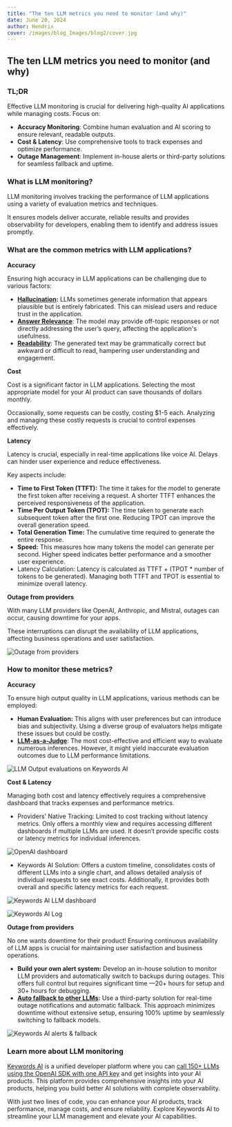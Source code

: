 ```yaml
---
title: "The ten LLM metrics you need to monitor (and why)"
date: June 20, 2024
author: Hendrix
cover: /images/blog_Images/blog2/cover.jpg
---
```


## The ten LLM metrics you need to monitor (and why)

### TL;DR

Effective LLM monitoring is crucial for delivering high-quality AI applications while managing costs. Focus on:  
- **Accuracy Monitoring**: Combine human evaluation and AI scoring to ensure relevant, readable outputs.  
- **Cost & Latency**: Use comprehensive tools to track expenses and optimize performance.  
- **Outage Management**: Implement in-house alerts or third-party solutions for seamless fallback and uptime.

### What is LLM monitoring?

LLM monitoring involves tracking the performance of LLM applications using a variety of evaluation metrics and techniques.  

It ensures models deliver accurate, reliable results and provides observability for developers, enabling them to identify and address issues promptly.

### What are the common metrics with LLM applications?

**Accuracy**  

Ensuring high accuracy in LLM applications can be challenging due to various factors:  
- **[Hallucination](https://docs.keywordsai.co/features/evaluation/generation/faithfulness):** LLMs sometimes generate information that appears plausible but is entirely fabricated. This can mislead users and reduce trust in the application.  
- **[Answer Relevance](https://docs.keywordsai.co/features/evaluation/generation/answer-relevance)**: The model may provide off-topic responses or not directly addressing the user’s query, affecting the application's usefulness.  
- **[Readability](https://docs.keywordsai.co/features/evaluation/generation/flesch-kincaid)**: The generated text may be grammatically correct but awkward or difficult to read, hampering user understanding and engagement.

**Cost**  

Cost is a significant factor in LLM applications. Selecting the most appropriate model for your AI product can save thousands of dollars monthly.  

Occasionally, some requests can be costly, costing $1-5 each. Analyzing and managing these costly requests is crucial to control expenses effectively.

**Latency**  

Latency is crucial, especially in real-time applications like voice AI. Delays can hinder user experience and reduce effectiveness.  

Key aspects include:  

- **Time to First Token (TTFT):** The time it takes for the model to generate the first token after receiving a request. A shorter TTFT enhances the perceived responsiveness of the application.  
- **Time Per Output Token (TPOT):** The time taken to generate each subsequent token after the first one. Reducing TPOT can improve the overall generation speed.  
- **Total Generation Time:** The cumulative time required to generate the entire response.  
- **Speed:** This measures how many tokens the model can generate per second. Higher speed indicates better performance and a smoother user experience.  
- Latency Calculation: Latency is calculated as TTFT + (TPOT * number of tokens to be generated). Managing both TTFT and TPOT is essential to minimize overall latency.

**Outage from providers**  

With many LLM providers like OpenAI, Anthropic, and Mistral, outages can occur, causing downtime for your apps.  

These interruptions can disrupt the availability of LLM applications, affecting business operations and user satisfaction.

![Outage from providers](/images/blog_Images/blog2/outage.jpg)

### How to monitor these metrics?

**Accuracy**

To ensure high output quality in LLM applications, various methods can be employed:  

- **Human Evaluation:** This aligns with user preferences but can introduce bias and subjectivity. Using a diverse group of evaluators helps mitigate these issues but could be costly.  
- **[LLM-as-a-Judge](https://docs.keywordsai.co/features/evaluation/overview)**: The most cost-effective and efficient way to evaluate numerous inferences. However, it might yield inaccurate evaluation outcomes due to LLM performance limitations.

![LLM Output evaluations on Keywords AI](/images/blog_Images/blog2/eval.jpg)

**Cost & Latency**

Managing both cost and latency effectively requires a comprehensive dashboard that tracks expenses and performance metrics.

- Providers’ Native Tracking: Limited to cost tracking without latency metrics. Only offers a monthly view and requires accessing different dashboards if multiple LLMs are used. It doesn’t provide specific costs or latency metrics for individual inferences.

![OpenAI dashboard](/images/blog_Images/blog2/dashboard.jpg)

- Keywords AI Solution: Offers a custom timeline, consolidates costs of different LLMs into a single chart, and allows detailed analysis of individual requests to see exact costs. Additionally, it provides both overall and specific latency metrics for each request.

![Keywords AI LLM dashboard](/images/blog_Images/blog2/keywords_dashboard.jpg)

![Keywords AI Log](/images/blog_Images/blog2/log.jpg)

**Outage from providers**

No one wants downtime for their product! Ensuring continuous availability of LLM apps is crucial for maintaining user satisfaction and business operations.  
- **Build your own alert system:** Develop an in-house solution to monitor LLM providers and automatically switch to backups during outages. This offers full control but requires significant time —20+ hours for setup and 30+ hours for debugging.  
- **[Auto fallback to other LLMs](https://docs.keywordsai.co/features/generation/fallbacks):** Use a third-party solution for real-time outage notifications and automatic fallback. This approach minimizes downtime without extensive setup, ensuring 100% uptime by seamlessly switching to fallback models.

![Keywords AI alerts & fallback](/images/blog_Images/blog2/alert.jpg)

### Learn more about LLM monitoring

[Keywords AI](https://keywordsai.co) is a unified developer platform where you can [call 150+ LLMs using the OpenAI SDK with one API key](https://docs.keywordsai.co/integration/development-frameworks/openai-sdk) and get insights into your AI products. This platform provides comprehensive insights into your AI products, helping you build better AI solutions with complete observability.

With just two lines of code, you can enhance your AI products, track performance, manage costs, and ensure reliability. Explore Keywords AI to streamline your LLM management and elevate your AI capabilities.
